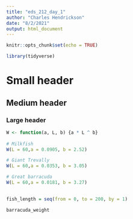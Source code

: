 ```yaml
---
title: "eds_212_day_1"
author: "Charles Hendrickson"
date: "8/2/2021"
output: html_document
---
```


```r
knitr::opts_chunk$set(echo = TRUE)

library(tidyverse)
```

# Small header 

## Medium header 

### Large header 

```r
W <- function(a, L, b) {a * L ^ b}
 
# Milkfish
W(L = 60,a = 0.0905, b = 2.52)

# Giant Trevally 
W(L = 60,a = 0.0353, b = 3.05)

# Great barracuda
W(L = 60,a = 0.0181, b = 3.27)
  
```


```r
fish_length = seq(from = 0, to = 200, by = 1)

barracuda_weight
```








